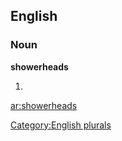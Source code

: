 ==English==

===Noun===
'''showerheads'''

# {{plural of|[[showerhead]]}}

[[Category:English plurals]]

[[ar:showerheads]]